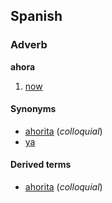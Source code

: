 ==Spanish==
===Adverb===
'''ahora'''

# [[now]]

====Synonyms====
*[[ahorita]] (''colloquial'')
*[[ya]]

====Derived terms====
*[[ahorita]] (''colloquial'')